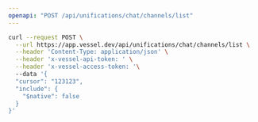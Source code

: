 ```yaml
---
openapi: "POST /api/unifications/chat/channels/list"
---
```


<RequestExample>

```bash Request
curl --request POST \
  --url https://app.vessel.dev/api/unifications/chat/channels/list \
  --header 'Content-Type: application/json' \
  --header 'x-vessel-api-token: ' \
  --header 'x-vessel-access-token: '\ 
  --data '{
  "cursor": "123123",
  "include": {
    "$native": false
  }
}'
```

</RequestExample>


      